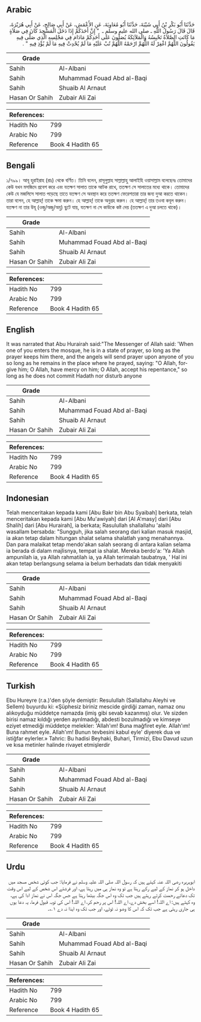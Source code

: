 ## Arabic


<div dir="rtl" lang="ar" style={{fontSize:'larger',backgroundColor:'#f8f9fa',padding:20}}>
حَدَّثَنَا أَبُو بَكْرِ بْنُ أَبِي شَيْبَةَ، حَدَّثَنَا أَبُو مُعَاوِيَةَ، عَنِ الأَعْمَشِ، عَنْ أَبِي صَالِحٍ، عَنْ أَبِي هُرَيْرَةَ، قَالَ قَالَ رَسُولُ اللَّهِ ـ صلى الله عليه وسلم ـ ‏ "‏ إِنَّ أَحَدَكُمْ إِذَا دَخَلَ الْمَسْجِدَ كَانَ فِي صَلاَةٍ مَا كَانَتِ الصَّلاَةُ تَحْبِسُهُ وَالْمَلاَئِكَةُ يُصَلُّونَ عَلَى أَحَدِكُمْ مَادَامَ فِي مَجْلِسِهِ الَّذِي صَلَّى فِيهِ يَقُولُونَ اللَّهُمَّ اغْفِرْ لَهُ اللَّهُمَّ ارْحَمْهُ اللَّهُمَّ تُبْ عَلَيْهِ مَا لَمْ يُحْدِثْ فِيهِ مَا لَمْ يُؤْذِ فِيهِ ‏"‏ ‏.‏
</div>
<div style={{backgroundColor:'#f8f9fa',padding:20, marginBottom: 10}}><table> <thead> <tr> <th>Grade</th> <th></th> </tr> </thead> <tbody> <tr><td>Sahih</td><td>Al-Albani</td></tr><tr><td>Sahih</td><td>Muhammad Fouad Abd al-Baqi</td></tr><tr><td>Sahih</td><td>Shuaib Al Arnaut</td></tr><tr><td>Hasan Or Sahih</td><td>Zubair Ali Zai</td></tr></tbody></table><table> <thead> <tr> <th>References:</th> <th></th> </tr> </thead> <tbody><tr><td>Hadith No</td><td>799</td></tr><tr><td>Arabic No</td><td>799</td></tr><tr><td>Reference</td><td>Book 4 Hadith 65</td></tr></tbody></table></div>

## Bengali


<div dir="ltr" lang="bn" style={{fontSize:'larger',backgroundColor:'#f8f9fa',padding:20}}>
১/৭৯৯। আবূ হুরাইরাহ (রাঃ) থেকে বর্ণিত। তিনি বলেন, রাসূলুল্লাহ সাল্লাল্লাহু আলাইহি ওয়াসাল্লাম বলেছেনঃ তোমাদের কেউ যখন মসজিদে প্রবেশ করে এবং যতক্ষণ সালাত তাকে আটক রাখে, ততক্ষণ সে সালাতের মধ্যে থাকে। তোমাদের কেউ যে মজলিসে সালাত পড়েছে তাতে যতক্ষণ সে অবস্থান করে ততক্ষণ ফেরেশতারা তার জন্য দুআ করতে থাকেন। তারা বলেন, হে আল্লাহ্! তাকে ক্ষমা করুন। হে আল্লাহ্! তাকে অনুগ্রহ করুন। হে আল্লাহ্! তার তওবা কবূল করুন। যতক্ষণ না তার উযূ (ওজু/অজু/অযু) ছুটে যায়, যতক্ষণ না সে কাউকে কষ্ট দেয় (ততক্ষণ এ দুআ চলতে থাকে)।
</div>
<div style={{backgroundColor:'#f8f9fa',padding:20, marginBottom: 10}}><table> <thead> <tr> <th>Grade</th> <th></th> </tr> </thead> <tbody> <tr><td>Sahih</td><td>Al-Albani</td></tr><tr><td>Sahih</td><td>Muhammad Fouad Abd al-Baqi</td></tr><tr><td>Sahih</td><td>Shuaib Al Arnaut</td></tr><tr><td>Hasan Or Sahih</td><td>Zubair Ali Zai</td></tr></tbody></table><table> <thead> <tr> <th>References:</th> <th></th> </tr> </thead> <tbody><tr><td>Hadith No</td><td>799</td></tr><tr><td>Arabic No</td><td>799</td></tr><tr><td>Reference</td><td>Book 4 Hadith 65</td></tr></tbody></table></div>

## English


<div dir="ltr" lang="en" style={{fontSize:'larger',backgroundColor:'#f8f9fa',padding:20}}>
It was narrated that Abu Hurairah said:"The Messenger of Allah said: 'When one of you enters the mosque, he is in a state of prayer, so long as the prayer keeps him there, and the angels will send prayer upon anyone of you so long as he remains in the place where he prayed, saying: "O Allah, forgive him; O Allah, have mercy on him; O Allah, accept his repentance," so long as he does not commit Hadath nor disturb anyone
</div>
<div style={{backgroundColor:'#f8f9fa',padding:20, marginBottom: 10}}><table> <thead> <tr> <th>Grade</th> <th></th> </tr> </thead> <tbody> <tr><td>Sahih</td><td>Al-Albani</td></tr><tr><td>Sahih</td><td>Muhammad Fouad Abd al-Baqi</td></tr><tr><td>Sahih</td><td>Shuaib Al Arnaut</td></tr><tr><td>Hasan Or Sahih</td><td>Zubair Ali Zai</td></tr></tbody></table><table> <thead> <tr> <th>References:</th> <th></th> </tr> </thead> <tbody><tr><td>Hadith No</td><td>799</td></tr><tr><td>Arabic No</td><td>799</td></tr><tr><td>Reference</td><td>Book 4 Hadith 65</td></tr></tbody></table></div>

## Indonesian


<div dir="ltr" lang="id" style={{fontSize:'larger',backgroundColor:'#f8f9fa',padding:20}}>
Telah menceritakan kepada kami [Abu Bakr bin Abu Syaibah] berkata, telah menceritakan kepada kami [Abu Mu'awiyah] dari [Al A'masy] dari [Abu Shalih] dari [Abu Hurairah], ia berkata; Rasulullah shallallahu 'alaihi wasallam bersabda: "Sungguh, jika salah seorang dari kalian masuk masjid, ia akan tetap dalam hitungan shalat selama shalatlah yang menahannya. Dan para malaikat tetap mendo'akan salah seorang di antara kalian selama ia berada di dalam majlisnya, tempat ia shalat. Mereka berdo'a: 'Ya Allah ampunilah ia, ya Allah rahmatilah ia, ya Allah terimalah taubatnya, ' Hal ini akan tetap berlangsung selama ia belum berhadats dan tidak menyakiti
</div>
<div style={{backgroundColor:'#f8f9fa',padding:20, marginBottom: 10}}><table> <thead> <tr> <th>Grade</th> <th></th> </tr> </thead> <tbody> <tr><td>Sahih</td><td>Al-Albani</td></tr><tr><td>Sahih</td><td>Muhammad Fouad Abd al-Baqi</td></tr><tr><td>Sahih</td><td>Shuaib Al Arnaut</td></tr><tr><td>Hasan Or Sahih</td><td>Zubair Ali Zai</td></tr></tbody></table><table> <thead> <tr> <th>References:</th> <th></th> </tr> </thead> <tbody><tr><td>Hadith No</td><td>799</td></tr><tr><td>Arabic No</td><td>799</td></tr><tr><td>Reference</td><td>Book 4 Hadith 65</td></tr></tbody></table></div>

## Turkish


<div dir="ltr" lang="tr" style={{fontSize:'larger',backgroundColor:'#f8f9fa',padding:20}}>
Ebu Hureyre (r.a.)'den şöyle demiştir: Resulullah (Sallallahu Aleyhi ve Sellem) buyurdu ki: «Şüphesiz biriniz mescide girdiği zaman, namaz onu alıkoyduğu müddetçe namazda (imiş gibi sevab kazanmış) olur. Ve sizden birisi namaz kıldığı yerden ayrılmadığı, abdesti bozulmadığı ve kimseye eziyet etmediği müddetçe melekler: 'Allah'ım! Buna mağfiret eyle. Allah'ım! Buna rahmet eyle. Allah'ım! Bunun tevbesini kabul eyle' diyerek dua ve istiğfar eylerler.» Tahric: Bu hadisi Beyhaki, Buhari, Tirmizi, Ebu Davud uzun ve kısa metinler halinde rivayet etmişlerdir
</div>
<div style={{backgroundColor:'#f8f9fa',padding:20, marginBottom: 10}}><table> <thead> <tr> <th>Grade</th> <th></th> </tr> </thead> <tbody> <tr><td>Sahih</td><td>Al-Albani</td></tr><tr><td>Sahih</td><td>Muhammad Fouad Abd al-Baqi</td></tr><tr><td>Sahih</td><td>Shuaib Al Arnaut</td></tr><tr><td>Hasan Or Sahih</td><td>Zubair Ali Zai</td></tr></tbody></table><table> <thead> <tr> <th>References:</th> <th></th> </tr> </thead> <tbody><tr><td>Hadith No</td><td>799</td></tr><tr><td>Arabic No</td><td>799</td></tr><tr><td>Reference</td><td>Book 4 Hadith 65</td></tr></tbody></table></div>

## Urdu


<div dir="rtl" lang="ur" style={{fontSize:'larger',backgroundColor:'#f8f9fa',padding:20}}>
ابوہریرہ رضی اللہ عنہ کہتے ہیں کہ رسول اللہ صلی اللہ علیہ وسلم نے فرمایا: جب کوئی شخص مسجد میں داخل ہو کر نماز کے لیے رکے رہتا ہے تو وہ نماز ہی میں رہتا ہے، اور فرشتے اس شخص کے لیے اس وقت تک دعائے رحمت کرتے رہتے ہیں جب تک وہ اس جگہ بیٹھا رہتا ہے جس جگہ اس نے نماز ادا کی ہے، وہ کہتے ہیں: اے اللہ! اسے بخش دے، اے اللہ! اس پر رحم کر، اے اللہ! اس کی توبہ قبول فرما، یہ دعا یوں ہی جاری رہتی ہے جب تک کہ اس کا وضو نہ ٹوٹے، اور جب تک وہ ایذا نہ دے ۱؎۔
</div>
<div style={{backgroundColor:'#f8f9fa',padding:20, marginBottom: 10}}><table> <thead> <tr> <th>Grade</th> <th></th> </tr> </thead> <tbody> <tr><td>Sahih</td><td>Al-Albani</td></tr><tr><td>Sahih</td><td>Muhammad Fouad Abd al-Baqi</td></tr><tr><td>Sahih</td><td>Shuaib Al Arnaut</td></tr><tr><td>Hasan Or Sahih</td><td>Zubair Ali Zai</td></tr></tbody></table><table> <thead> <tr> <th>References:</th> <th></th> </tr> </thead> <tbody><tr><td>Hadith No</td><td>799</td></tr><tr><td>Arabic No</td><td>799</td></tr><tr><td>Reference</td><td>Book 4 Hadith 65</td></tr></tbody></table></div>